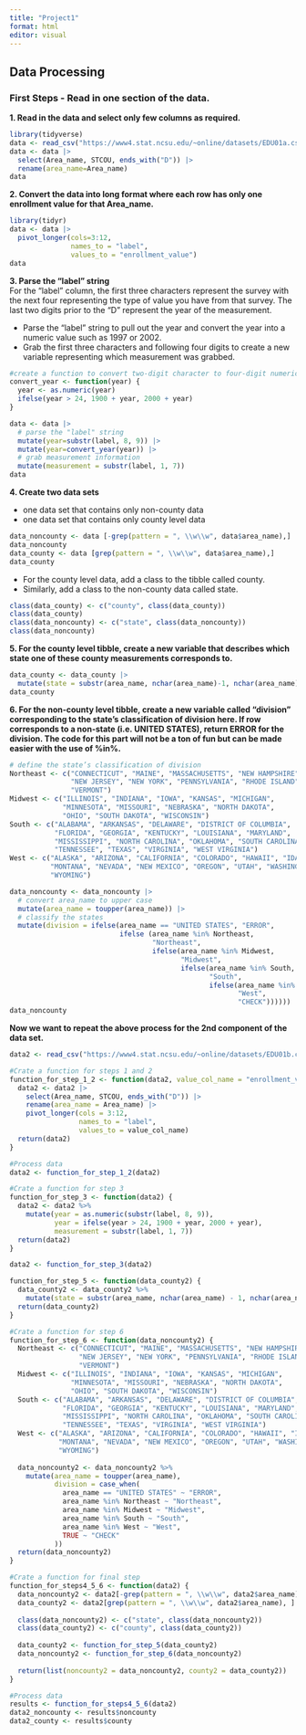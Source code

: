 ```yaml
---
title: "Project1"
format: html
editor: visual
---
```


## Data Processing

### First Steps - Read in one section of the data.

**1. Read in the data and select only few columns as required.**

```r
library(tidyverse)
data <- read_csv("https://www4.stat.ncsu.edu/~online/datasets/EDU01a.csv")
data <- data |>
  select(Area_name, STCOU, ends_with("D")) |>
  rename(area_name=Area_name)
data
```

**2. Convert the data into long format where each row has only one enrollment value for that Area_name.**

```r
library(tidyr)
data <- data |>
  pivot_longer(cols=3:12,
               names_to = "label",
               values_to = "enrollment_value")
data
```

**3. Parse the "label" string**\
For the "label" column, the first three characters represent the survey with the next four representing the type of value you have from that survey. The last two digits prior to the “D” represent the year of the measurement.

-   Parse the "label" string to pull out the year and convert the year into a numeric value such as 1997 or 2002.
-   Grab the first three characters and following four digits to create a new variable representing which measurement was grabbed.

```r
#create a function to convert two-digit character to four-digit numeric year.
convert_year <- function(year) {
  year <- as.numeric(year)
  ifelse(year > 24, 1900 + year, 2000 + year)
}

data <- data |>
  # parse the "label" string
  mutate(year=substr(label, 8, 9)) |>
  mutate(year=convert_year(year)) |>
  # grab measurement information
  mutate(measurement = substr(label, 1, 7))
data

```

**4. Create two data sets**

-   one data set that contains only non-county data
-   one data set that contains only county level data

```r
data_noncounty <- data [-grep(pattern = ", \\w\\w", data$area_name),]
data_noncounty
data_county <- data [grep(pattern = ", \\w\\w", data$area_name),]
data_county
```

-   For the county level data, add a class to the tibble called county.
-   Similarly, add a class to the non-county data called state.

```r
class(data_county) <- c("county", class(data_county))
class(data_county)
class(data_noncounty) <- c("state", class(data_noncounty))
class(data_noncounty)
```

**5. For the county level tibble, create a new variable that describes which state one of these county measurements corresponds to.**

```r
data_county <- data_county |>
  mutate(state = substr(area_name, nchar(area_name)-1, nchar(area_name)))
data_county
```

**6. For the non-county level tibble, create a new variable called “division” corresponding to the state’s classification of division here. If row corresponds to a non-state (i.e. UNITED STATES), return ERROR for the division. The code for this part will not be a ton of fun but can be made easier with the use of %in%.**

```r
# define the state’s classification of division
Northeast <- c("CONNECTICUT", "MAINE", "MASSACHUSETTS", "NEW HAMPSHIRE", 
               "NEW JERSEY", "NEW YORK", "PENNSYLVANIA", "RHODE ISLAND",
               "VERMONT")
Midwest <- c("ILLINOIS", "INDIANA", "IOWA", "KANSAS", "MICHIGAN", 
             "MINNESOTA", "MISSOURI", "NEBRASKA", "NORTH DAKOTA",
             "OHIO", "SOUTH DAKOTA", "WISCONSIN")
South <- c("ALABAMA", "ARKANSAS", "DELAWARE", "DISTRICT OF COLUMBIA",
           "FLORIDA", "GEORGIA", "KENTUCKY", "LOUISIANA", "MARYLAND",
           "MISSISSIPPI", "NORTH CAROLINA", "OKLAHOMA", "SOUTH CAROLINA",
           "TENNESSEE", "TEXAS", "VIRGINIA", "WEST VIRGINIA")
West <- c("ALASKA", "ARIZONA", "CALIFORNIA", "COLORADO", "HAWAII", "IDAHO",
          "MONTANA", "NEVADA", "NEW MEXICO", "OREGON", "UTAH", "WASHINGTON",
          "WYOMING")

data_noncounty <- data_noncounty |>
  # convert area_name to upper case
  mutate(area_name = toupper(area_name)) |>
  # classify the states
  mutate(division = ifelse(area_name == "UNITED STATES", "ERROR", 
                           ifelse (area_name %in% Northeast,
                                   "Northeast", 
                                   ifelse(area_name %in% Midwest,
                                          "Midwest", 
                                          ifelse(area_name %in% South,
                                                 "South",
                                                 ifelse(area_name %in% West, 
                                                        "West", 
                                                        "CHECK"))))))
data_noncounty
```


**Now we want to repeat the above process for the 2nd component of the data set.**

```r
data2 <- read_csv("https://www4.stat.ncsu.edu/~online/datasets/EDU01b.csv")

#Crate a function for steps 1 and 2
function_for_step_1_2 <- function(data2, value_col_name = "enrollment_value") {
  data2 <- data2 |>
    select(Area_name, STCOU, ends_with("D")) |>
    rename(area_name = Area_name) |>
    pivot_longer(cols = 3:12, 
                 names_to = "label", 
                 values_to = value_col_name)
  return(data2)
}

#Process data
data2 <- function_for_step_1_2(data2)

#Crate a function for step 3
function_for_step_3 <- function(data2) {
  data2 <- data2 %>%
    mutate(year = as.numeric(substr(label, 8, 9)),
           year = ifelse(year > 24, 1900 + year, 2000 + year),
           measurement = substr(label, 1, 7))
  return(data2)
}

data2 <- function_for_step_3(data2)

function_for_step_5 <- function(data_county2) {
  data_county2 <- data_county2 %>%
    mutate(state = substr(area_name, nchar(area_name) - 1, nchar(area_name)))
  return(data_county2)
}

#Crate a function for step 6
function_for_step_6 <- function(data_noncounty2) {
  Northeast <- c("CONNECTICUT", "MAINE", "MASSACHUSETTS", "NEW HAMPSHIRE", 
                 "NEW JERSEY", "NEW YORK", "PENNSYLVANIA", "RHODE ISLAND",
                 "VERMONT")
  Midwest <- c("ILLINOIS", "INDIANA", "IOWA", "KANSAS", "MICHIGAN", 
               "MINNESOTA", "MISSOURI", "NEBRASKA", "NORTH DAKOTA",
               "OHIO", "SOUTH DAKOTA", "WISCONSIN")
  South <- c("ALABAMA", "ARKANSAS", "DELAWARE", "DISTRICT OF COLUMBIA",
             "FLORIDA", "GEORGIA", "KENTUCKY", "LOUISIANA", "MARYLAND",
             "MISSISSIPPI", "NORTH CAROLINA", "OKLAHOMA", "SOUTH CAROLINA",
             "TENNESSEE", "TEXAS", "VIRGINIA", "WEST VIRGINIA")
  West <- c("ALASKA", "ARIZONA", "CALIFORNIA", "COLORADO", "HAWAII", "IDAHO",
            "MONTANA", "NEVADA", "NEW MEXICO", "OREGON", "UTAH", "WASHINGTON",
            "WYOMING")
  
  data_noncounty2 <- data_noncounty2 %>%
    mutate(area_name = toupper(area_name),
           division = case_when(
             area_name == "UNITED STATES" ~ "ERROR",
             area_name %in% Northeast ~ "Northeast",
             area_name %in% Midwest ~ "Midwest",
             area_name %in% South ~ "South",
             area_name %in% West ~ "West",
             TRUE ~ "CHECK"
           ))
  return(data_noncounty2)
}

#Crate a function for final step
function_for_steps4_5_6 <- function(data2) {
  data_noncounty2 <- data2[-grep(pattern = ", \\w\\w", data2$area_name), ]
  data_county2 <- data2[grep(pattern = ", \\w\\w", data2$area_name), ]
  
  class(data_noncounty2) <- c("state", class(data_noncounty2))
  class(data_county2) <- c("county", class(data_county2))
  
  data_county2 <- function_for_step_5(data_county2)
  data_noncounty2 <- function_for_step_6(data_noncounty2)
  
  return(list(noncounty2 = data_noncounty2, county2 = data_county2))
}

#Process data
results <- function_for_steps4_5_6(data2)
data2_noncounty <- results$noncounty
data2_county <- results$county
```

